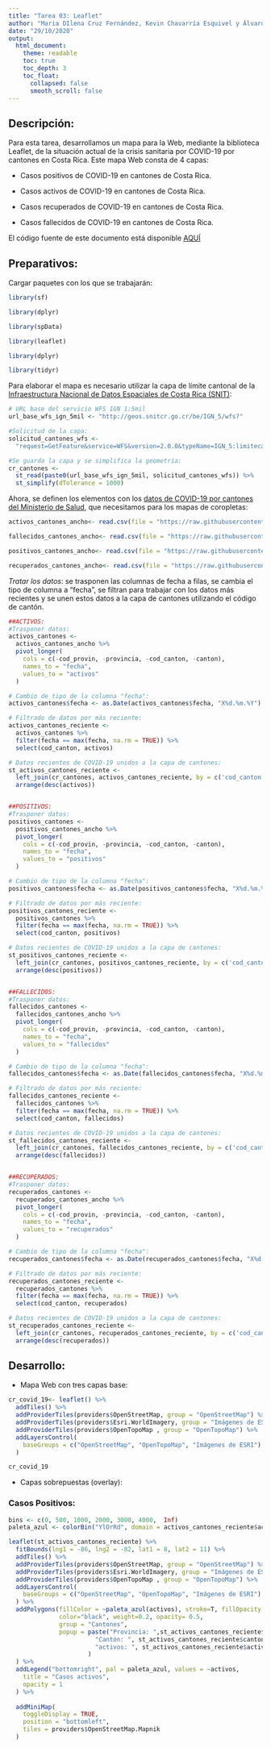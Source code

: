 ---
title: "Tarea 03: Leaflet"
author: "Maria DIlena Cruz Fernández, Kevin Chavarría Esquivel y Álvaro Vásquez Anchia"
date: "29/10/2020"
output:
  html_document:
    theme: readable    
    toc: true
    toc_depth: 3
    toc_float:
      collapsed: false
      smooth_scroll: false 
---

## Descripción:

Para esta tarea, desarrollamos un mapa para la Web, mediante la biblioteca Leaflet, de la situación actual de la crisis sanitaria por COVID-19 por cantones en Costa Rica. Este mapa Web consta de 4 capas:

* Casos positivos de COVID-19 en cantones de Costa Rica.

* Casos activos de COVID-19 en cantones de Costa Rica.

* Casos recuperados de COVID-19 en cantones de Costa Rica.

* Casos fallecidos de COVID-19 en cantones de Costa Rica.

El código fuente de este documento está disponible [AQUÍ](https://github.com/DilenaCruz/Tarea03_Leaflet)

## Preparativos:

Cargar paquetes con los que se trabajarán:
```{r message=FALSE, warning=FALSE, results='hide'}
library(sf)

library(dplyr)

library(spData)

library(leaflet)

library(dplyr)

library(tidyr)

```

Para elaborar el mapa es necesario utilizar la capa de límite cantonal de la [Infraestructura Nacional de Datos Espaciales de Costa Rica (SNIT)](http://www.snitcr.go.cr/):
```{r}
# URL base del servicio WFS IGN 1:5mil
url_base_wfs_ign_5mil <- "http://geos.snitcr.go.cr/be/IGN_5/wfs?"

#Solicitud de la capa:
solicitud_cantones_wfs <- 
  "request=GetFeature&service=WFS&version=2.0.0&typeName=IGN_5:limitecantonal_5k&outputFormat=application/json"

#Se guarda la capa y se simplifica la geometría:
cr_cantones <-
  st_read(paste0(url_base_wfs_ign_5mil, solicitud_cantones_wfs)) %>%
  st_simplify(dTolerance = 1000)

```

Ahora, se definen los elementos con los [datos de COVID-19 por cantones del Ministerio de Salud](http://geovision.uned.ac.cr/oges/), que necesitamos para los mapas de coropletas:
```{r}
activos_cantones_ancho<- read.csv(file = "https://raw.githubusercontent.com/DilenaCruz/Tarea03_MapaWeb_Leaflet/main/COVID19-Octubre/ACTIVOS.csv")

fallecidos_cantones_ancho<- read.csv(file = "https://raw.githubusercontent.com/DilenaCruz/Tarea03_MapaWeb_Leaflet/main/COVID19-Octubre/FALLECIDOS.csv")

positivos_cantones_ancho<- read.csv(file = "https://raw.githubusercontent.com/DilenaCruz/Tarea03_MapaWeb_Leaflet/main/COVID19-Octubre/POSITIVOS.csv", sep = ";")

recuperados_cantones_ancho<- read.csv(file = "https://raw.githubusercontent.com/DilenaCruz/Tarea03_MapaWeb_Leaflet/main/COVID19-Octubre/RECUPERADOS.csv")

```

*Tratar los datos*: se trasponen las columnas de fecha a filas, se cambia el tipo de columna a "fecha", se filtran para trabajar con los datos más recientes y se unen estos datos a la capa de cantones utilizando el código de cantón.

```{r}
##ACTIVOS:
#Trasponer datos:
activos_cantones <-
  activos_cantones_ancho %>%
  pivot_longer(
    cols = c(-cod_provin, -provincia, -cod_canton, -canton), 
    names_to = "fecha", 
    values_to = "activos"
  )

# Cambio de tipo de la columna "fecha":
activos_cantones$fecha <- as.Date(activos_cantones$fecha, "X%d.%m.%Y")

# Filtrado de datos por más reciente:
activos_cantones_reciente <- 
  activos_cantones %>%
  filter(fecha == max(fecha, na.rm = TRUE)) %>%
  select(cod_canton, activos)

# Datos recientes de COVID-19 unidos a la capa de cantones:
st_activos_cantones_reciente <-
  left_join(cr_cantones, activos_cantones_reciente, by = c('cod_canton')) %>%
  arrange(desc(activos))


##POSITIVOS:
#Trasponer datos:
positivos_cantones <-
  positivos_cantones_ancho %>%
  pivot_longer(
    cols = c(-cod_provin, -provincia, -cod_canton, -canton), 
    names_to = "fecha", 
    values_to = "positivos"
  )

# Cambio de tipo de la columna "fecha":
positivos_cantones$fecha <- as.Date(positivos_cantones$fecha, "X%d.%m.%Y")

# Filtrado de datos por más reciente:
positivos_cantones_reciente <- 
  positivos_cantones %>%
  filter(fecha == max(fecha, na.rm = TRUE)) %>%
  select(cod_canton, positivos)

# Datos recientes de COVID-19 unidos a la capa de cantones:
st_positivos_cantones_reciente <-
  left_join(cr_cantones, positivos_cantones_reciente, by = c('cod_canton')) %>%
  arrange(desc(positivos))


##FALLECIDOS:
#Trasponer datos:
fallecidos_cantones <-
  fallecidos_cantones_ancho %>%
  pivot_longer(
    cols = c(-cod_provin, -provincia, -cod_canton, -canton), 
    names_to = "fecha", 
    values_to = "fallecidos"
  )

# Cambio de tipo de la columna "fecha":
fallecidos_cantones$fecha <- as.Date(fallecidos_cantones$fecha, "X%d.%m.%Y")

# Filtrado de datos por más reciente:
fallecidos_cantones_reciente <- 
  fallecidos_cantones %>%
  filter(fecha == max(fecha, na.rm = TRUE)) %>%
  select(cod_canton, fallecidos)

# Datos recientes de COVID-19 unidos a la capa de cantones:
st_fallecidos_cantones_reciente <-
  left_join(cr_cantones, fallecidos_cantones_reciente, by = c('cod_canton')) %>%
  arrange(desc(fallecidos))


##RECUPERADOS:
#Trasponer datos:
recuperados_cantones <-
  recuperados_cantones_ancho %>%
  pivot_longer(
    cols = c(-cod_provin, -provincia, -cod_canton, -canton), 
    names_to = "fecha", 
    values_to = "recuperados"
  )

# Cambio de tipo de la columna "fecha":
recuperados_cantones$fecha <- as.Date(recuperados_cantones$fecha, "X%d.%m.%Y")

# Filtrado de datos por más reciente:
recuperados_cantones_reciente <- 
  recuperados_cantones %>%
  filter(fecha == max(fecha, na.rm = TRUE)) %>%
  select(cod_canton, recuperados)

# Datos recientes de COVID-19 unidos a la capa de cantones:
st_recuperados_cantones_reciente <-
  left_join(cr_cantones, recuperados_cantones_reciente, by = c('cod_canton')) %>%
  arrange(desc(recuperados))
```


## Desarrollo:

* Mapa Web con tres capas base:

```{r}
cr_covid_19<- leaflet() %>%
  addTiles() %>% 
  addProviderTiles(providers$OpenStreetMap, group = "OpenStreetMap") %>%
  addProviderTiles(providers$Esri.WorldImagery, group = "Imágenes de ESRI") %>%
  addProviderTiles(providers$OpenTopoMap , group = "OpenTopoMap") %>%
  addLayersControl(
    baseGroups = c("OpenStreetMap", "OpenTopoMap", "Imágenes de ESRI")
  )

cr_covid_19
```

* Capas sobrepuestas (overlay):

### Casos Positivos:
```{r}
bins <- c(0, 500, 1000, 2000, 3000, 4000,  Inf)
paleta_azul <- colorBin("YlOrRd", domain = activos_cantones_reciente$activos, bins = bins)

leaflet(st_activos_cantones_reciente) %>% 
  fitBounds(lng1 = -86, lng2 = -82, lat1 = 8, lat2 = 11) %>%
  addTiles() %>% 
  addProviderTiles(providers$OpenStreetMap, group = "OpenStreetMap") %>%
  addProviderTiles(providers$Esri.WorldImagery, group = "Imágenes de ESRI") %>%
  addProviderTiles(providers$OpenTopoMap , group = "OpenTopoMap") %>%
  addLayersControl(
    baseGroups = c("OpenStreetMap", "OpenTopoMap", "Imágenes de ESRI")
  ) %>%
  addPolygons(fillColor = ~paleta_azul(activos), stroke=T, fillOpacity = 1,
              color="black", weight=0.2, opacity= 0.5,
              group = "Cantones",
              popup = paste("Provincia: ",st_activos_cantones_reciente$provincia, "<br>",
                        "Cantón: ", st_activos_cantones_reciente$canton, "<br>",
                        "activos: ", st_activos_cantones_reciente$activos
                      )
  ) %>%
  addLegend("bottomright", pal = paleta_azul, values = ~activos,
    title = "Casos activos",
    opacity = 1
  ) %>%  
 
  addMiniMap(
    toggleDisplay = TRUE,
    position = "bottomleft",
    tiles = providers$OpenStreetMap.Mapnik
  )
```

```{r}

```

